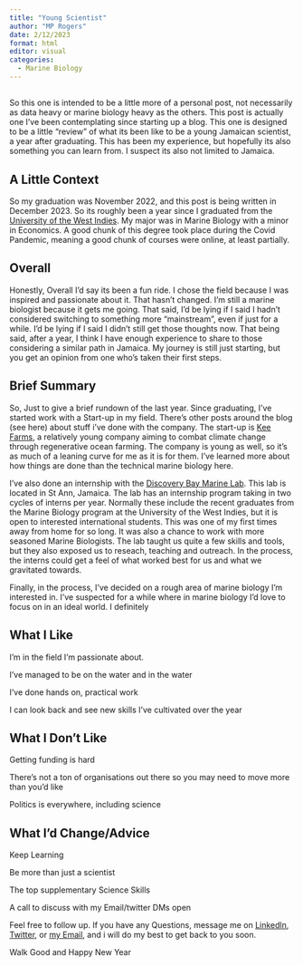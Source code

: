 ```yaml
---
title: "Young Scientist"
author: "MP Rogers"
date: 2/12/2023
format: html
editor: visual
categories:
  - Marine Biology
---
```


## 

So this one is intended to be a little more of a personal post, not necessarily as data heavy or marine biology heavy as the others. This post is actually one I've been contemplating since starting up a blog. This one is designed to be a little "review" of what its been like to be a young Jamaican scientist, a year after graduating. This has been my experience, but hopefully its also something you can learn from. I suspect its also not limited to Jamaica.

## A Little Context

So my graduation was November 2022, and this post is being written in December 2023. So its roughly been a year since I graduated from the [University of the West Indies](https://www.mona.uwi.edu/). My major was in Marine Biology with a minor in Economics. A good chunk of this degree took place during the Covid Pandemic, meaning a good chunk of courses were online, at least partially.

## Overall

Honestly, Overall I'd say its been a fun ride. I chose the field because I was inspired and passionate about it. That hasn't changed. I'm still a marine biologist because it gets me going. That said, I'd be lying if I said I hadn't considered switching to something more "mainstream", even if just for a while. I'd be lying if I said I didn't still get those thoughts now. That being said, after a year, I think I have enough experience to share to those considering a similar path in Jamaica. My journey is still just starting, but you get an opinion from one who's taken their first steps.

## 

## Brief Summary

So, Just to give a brief rundown of the last year. Since graduating, I've started work with a Start-up in my field. There's other posts around the blog (see here) about stuff i've done with the company. The start-up is [Kee Farms](https://www.keefarms.com/), a relatively young company aiming to combat climate change through regenerative ocean farming. The company is young as well, so it's as much of a leaning curve for me as it is for them. I've learned more about how things are done than the technical marine biology here.

I've also done an internship with the [Discovery Bay Marine Lab](https://www.mona.uwi.edu/cms/dbml.htm). This lab is located in St Ann, Jamaica. The lab has an internship program taking in two cycles of interns per year. Normally these include the recent graduates from the Marine Biology program at the University of the West Indies, but it is open to interested international students. This was one of my first times away from home for so long. It was also a chance to work with more seasoned Marine Biologists. The lab taught us quite a few skills and tools, but they also exposed us to reseach, teaching and outreach. In the process, the interns could get a feel of what worked best for us and what we gravitated towards.

Finally, in the process, I've decided on a rough area of marine biology I'm interested in. I've suspected for a while where in marine biology I'd love to focus on in an ideal world. I definitely

## What I Like

I'm in the field I'm passionate about.

I've managed to be on the water and in the water

I've done hands on, practical work

I can look back and see new skills I've cultivated over the year

## What I Don't Like

Getting funding is hard

There's not a ton of organisations out there so you may need to move more than you'd like

Politics is everywhere, including science

## What I'd Change/Advice

Keep Learning

Be more than just a scientist

The top supplementary Science Skills

A call to discuss with my Email/twitter DMs open

Feel free to follow up. If you have any Questions, message me on [Linkedln](www.linkedin.com/in/matthew-pierre-rogers-786362224), [Twitter](https://twitter.com/Rogers_M_P), or [my Email](mailto:matthewpierrerogers@gmail.com), and i will do my best to get back to you soon.

Walk Good and Happy New Year

## 
